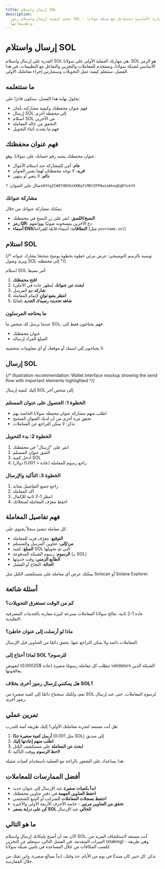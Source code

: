 ```yaml
---
title: إرسال واستلام SOL
description:
  تعلم كيفية إرسال واستلام رموز SOL - المهارة الأساسية للتفاعل مع شبكة سولانا
  وتطبيقاتها.
---
```


# إرسال واستلام SOL

القدرة على إرسال واستلام SOL هي مهارتك العملية الأولى على سولانا. SOL هو الرمز
الأساسي لشبكة سولانا، ويستخدم للمعاملات والتخزين والتفاعل مع التطبيقات. في هذا
الفصل، ستتعلم كيفية عمل التحويلات وستمارس إجراء معاملتك الأولى.

## ما ستتعلمه

بحلول نهاية هذا الفصل، ستكون قادرًا على:

- فهم عنوان محفظتك وكيفية مشاركته بأمان
- إرسال SOL إلى محفظة أخرى
- استلام SOL من الآخرين
- التحقق من حالة المعاملة
- فهم ما يحدث أثناء التحويل

## فهم عنوان محفظتك

عنوان محفظتك يشبه رقم حسابك على سولانا. وهو:

- **عام**: آمن للمشاركة عند استلام الأموال
- **فريد**: لا توجد محفظتان لهما نفس العنوان
- **دائم**: لا يتغير أو ينتهي

مثال على العنوان: `7xKXtg2CW87d8V6zXKBq7cM8Y2FPHwzaAkxqEqD7x4rH`

### مشاركة عنوانك

يمكنك مشاركة عنوانك من خلال:

- **النسخ/اللصق**: انقر على زر النسخ في محفظتك
- **رمز QR**: دع الآخرين يمسحونه ضوئيًا بهواتفهم
- **أسماء ENS/النطاقات**: أسماء قابلة للقراءة (مثل `yourname.sol`)

## استلام SOL

{/* توصية بالرسم التوضيحي: عرض مرئي خطوة بخطوة يوضح شخصًا يشارك عنوانه ويرى وصول SOL إلى محفظته */}

استلام SOL أمر بسيط:

1. **افتح محفظتك**
2. **ابحث عن عنوانك** (يظهر عادة في الأعلى)
3. **شاركه** مع المرسل
4. **انتظر بضع ثوانٍ** لإتمام المعاملة
5. **شاهد تحديث رصيدك الجديد** تلقائيًا

### ما يحتاجه المرسلون

عندما يرسل لك شخص ما SOL، فهم يحتاجون فقط إلى:

- عنوان محفظتك
- المبلغ المراد إرساله

لا يحتاجون إلى اسمك أو موقعك أو أي معلومات شخصية.

## إرسال SOL

{/* Illustration recommendation: Wallet interface mockup showing the send flow with important elements highlighted */}

إليك كيفية إرسال SOL إلى شخص آخر:

### الخطوة 1: الحصول على عنوان المستلم

- اطلب منهم مشاركة عنوان محفظة سولانا الخاصة بهم
- تحقق مرة أخرى من أن لديك العنوان الصحيح
- تذكر: لا يمكن التراجع عن المعاملات

### الخطوة 2: بدء التحويل

1. انقر على "إرسال" في محفظتك
2. الصق عنوان المستلم
3. أدخل كمية SOL
4. راجع رسوم المعاملة (عادة < 0.001 دولار)

### الخطوة 3: التأكيد والإرسال

1. راجع جميع التفاصيل بعناية
2. أكد المعاملة
3. انتظر 1-2 ثانية للإكمال
4. احفظ معرّف المعاملة لسجلاتك

## فهم تفاصيل المعاملة

كل معاملة تنشئ سجلاً يحتوي على:

- **التوقيع**: معرّف فريد للمعاملة
- **من/إلى**: عناوين المرسل والمستلم
- **المبلغ**: كمية SOL التي تم تحويلها
- **الرسوم**: رسوم الشبكة المدفوعة (بـ SOL)
- **الطابع الزمني**: وقت حدوثها
- **الحالة**: النجاح أو الفشل

يمكنك عرض أي معاملة على مستكشف الكتل مثل Solscan أو Solana Explorer.

## أسئلة شائعة

### كم من الوقت تستغرق التحويلات؟

عادة 1-2 ثانية. تعالج سولانا المعاملات بسرعة كبيرة مقارنة بالخدمات المصرفية
التقليدية.

### ماذا لو أرسلت إلى عنوان خاطئ؟

المعاملات دائمة ولا يمكن التراجع عنها. تحقق دائمًا من العناوين قبل الإرسال.

### لماذا أحتاج إلى SOL للرسوم؟

تتطلب كل معاملة رسومًا صغيرة (عادة $0.00025) لتعويض validators الشبكة الذين
يعالجونها.

### هل يمكنني إرسال رموز أخرى بخلاف SOL؟

نعم، ولكنك ستحتاج دائمًا إلى كمية صغيرة من SOL لرسوم المعاملات، حتى عند إرسال
رموز أخرى.

## تمرين عملي

هل أنت مستعد لتجربة معاملتك الأولى؟ إليك طريقة آمنة للتدرب:

1. **أرسل كمية صغيرة جدًا** (مثل 0.001 SOL) إلى صديق
2. **اطلب منهم إعادتها إليك**
3. **ابحث عن المعاملة** على مستكشف الكتل
4. **لاحظ الرسوم** ووقت التأكيد

هذا يساعدك على الشعور بالراحة مع العملية باستخدام كميات ضئيلة.

## أفضل الممارسات للمعاملات

- **ابدأ بكميات صغيرة** عند الإرسال إلى عنوان جديد
- **احفظ العناوين المهمة** في دفتر عناوين محفظتك
- **احتفظ بسجلات المعاملات** للضرائب أو التتبع الشخصي
- **تحقق من العناوين مرتين** - خاصة الأحرف الأربعة الأولى والأخيرة
- **كن على دراية بسعر SOL الحالي** عند الإرسال

## ما هو التالي

الآن بعد أن أصبح بإمكانك إرسال واستلام SOL، أنت مستعد لاستكشاف المزيد من الميزات
المتقدمة. في الفصل التالي، سنتعلم عن التخزين (staking) - وهي طريقة لكسب المكافآت
من خلال المساعدة في تأمين شبكة سولانا.

تذكر: كل خبير كان مبتدئًا في يوم من الأيام. خذ وقتك، ابدأ بمبالغ صغيرة، وابنِ
ثقتك من خلال الممارسة.